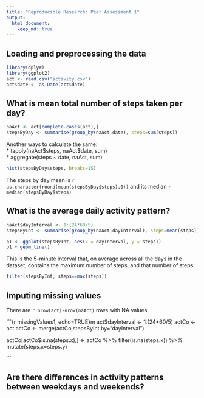 ```yaml
---
title: "Reproducible Research: Peer Assessment 1"
output: 
  html_document:
    keep_md: true
---
```



## Loading and preprocessing the data
```r
library(dplyr)
library(ggplot2)
act <- read.csv("activity.csv")
act$date <- as.Date(act$date)

```

## What is mean total number of steps taken per day?
```r
naAct <- act[complete.cases(act),] 
stepsByDay <- summarise(group_by(naAct,date), steps=sum(steps))
```
Another ways to calculate the same:  
* tapply(naAct\$steps, naAct$date, sum)  
* aggregate(steps ~ date, naAct, sum)  

```r
hist(stepsByDay$steps, breaks=15)
```
   
The steps by day mean is `r as.character(round(mean(stepsByDay$steps),0))` and its median   `r median(stepsByDay$steps)`


## What is the average daily activity pattern?
```r
naAct$dayInterval <- 1:(24*60/5)
stepsByInt <- summarise(group_by(naAct,dayInterval), steps=mean(steps))

p1 <- ggplot(stepsByInt, aes(x = dayInterval, y = steps))
p1 + geom_line()

```
    
This is the 5-minute interval that, on average across all the days in the dataset, contains the maximum number of steps, and that number of steps:   
```r
filter(stepsByInt, steps==max(steps))
```

## Imputing missing values

There are `r nrow(act)-nrow(naAct)` rows with NA values.

```{r missingValues1, echo=TRUE}m
act$dayInterval <- 1:(24*60/5)
actCo <- act
actCo <- merge(actCo,stepsByInt,by="dayInterval")

actCo[actCo$is.na(steps.x),] <- actCo  %>%
  filter(is.na(steps.x)) %>%
  mutate(steps.x=steps.y)

```



## Are there differences in activity patterns between weekdays and weekends?
